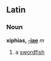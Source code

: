 ==Latin==
===Noun===
'''xiphias, [[Wiktionary Appendix:Latin first declension|-iae]]''' ''m''

#a [[swordfish]]